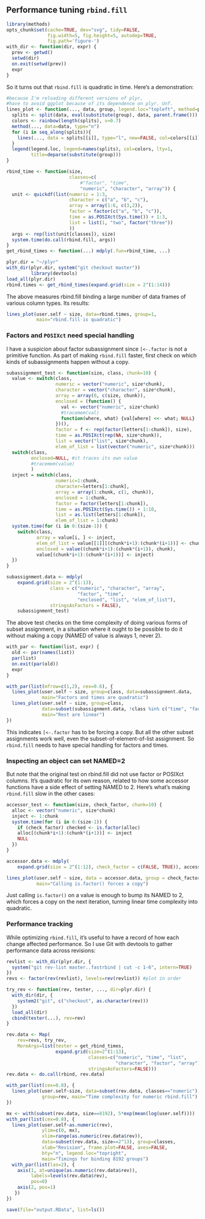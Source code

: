 ## Performance tuning `rbind.fill`

```r
library(methods)
opts_chunk$set(cache=TRUE, dev="svg", tidy=FALSE,
               fig.width=5, fig.height=5, autodep=TRUE,
               fig.path='figure-')
with_dir <- function(dir, expr) {
  prev <- getwd()
  setwd(dir)
  on.exit(setwd(prev))
  expr
}
```

So it turns out that `rbind.fill` is quadratic in time. Here's a demonstration:

```r
#because I'm reloading different versions of plyr,
#have to avoid ggplot because of its dependence on plyr. Unf.
lines_plot <- function(..., data, group, legend.loc="topleft", method=plot) {
  splits <- split(data, eval(substitute(group), data, parent.frame()))
  colors <- rainbow(length(splits), v=0.7)
  method(..., data=data, type="n")
  for (i in seq_along(splits)){
    lines(..., data = splits[[i]], type="l", new=FALSE, col=colors[[i]])
  }
  legend(legend.loc, legend=names(splits), col=colors, lty=1,
         title=deparse(substitute(group)))
}
```

```r
rbind_time <- function(size,
                       classes=c(
                           #"factor", "time",
                           "numeric", "character", "array")) {
  unit <- quickdf(list(numeric = 1:3,
                       character = c("a", "b", "c"),
                       array = array(1:6, c(3,2)),
                       factor = factor(c("a", "b", "c")),
                       time = as.POSIXct(Sys.time()) + 1:3,
                       list = list(1, "two", factor("three"))
                       ))
  args <- rep(list(unit[classes]), size)
  system.time(do.call(rbind.fill, args))
}
get_rbind_times <- function(...) mdply(.fun=rbind_time, ...)

plyr.dir = "~/plyr"
with_dir(plyr.dir, system("git checkout master"))
         library(devtools)
load_all(plyr.dir)
rbind.times <- get_rbind_times(expand.grid(size = 2^(1:14)))
```

The above measures rbind.fill binding a large number of data frames
of various column types. Its results:

```r
lines_plot(user.self ~ size, data=rbind.times, group=1,
           main="rbind.fill is quadratic")
```

### Factors and `POSIXct` need special handling

I have a suspicion about factor subassignment since
`[<-.factor` is not a primitive function. As part of making `rbind.fill`
faster, first check on which kinds of subassignments happen without a
copy.

```r
subassignment_test <- function(size, class, chunk=10) {
  value <- switch(class,
                  numeric = vector("numeric", size*chunk),
                  character = vector("character", size*chunk),
                  array = array(0, c(size, chunk)),
                  enclosed = (function() {
                    val <- vector("numeric", size*chunk)
                    #tracemem(val)
                    function(where, what) {val[where] <<- what; NULL}
                  })(),
                  factor = f <- rep(factor(letters[1:chunk]), size),
                  time = as.POSIXct(rep(NA, size*chunk)),
                  list = vector("list", size*chunk),
                  elem_of_list = list(vector("numeric", size*chunk)))
  switch(class,
         enclosed=NULL, #it traces its own value
         #tracemem(value)
         )
  inject = switch(class,
                  numeric=1:chunk,
                  character=letters[1:chunk],
                  array = array(1:chunk, c(1, chunk)),
                  enclosed = 1:chunk,
                  factor = factor(letters[1:chunk]),
                  time = as.POSIXct(Sys.time()) + 1:10,
                  list = as.list(letters[1:chunk]),
                  elem_of_list = 1:chunk)
  system.time(for (i in 0:(size-1)) {
    switch(class,
           array = value[i, ] <- inject,
           elem_of_list = value[[1]][(chunk*i+1):(chunk*(i+1))] <- chunk,
           enclosed = value((chunk*i+1):(chunk*(i+1)), chunk),
           value[(chunk*i+1):(chunk*(i+1))] <- inject)
  })
}

subassignment.data <- mdply(
    expand.grid(size = 2^(1:13),
                class = c("numeric", "character", "array",
                          "factor", "time",
                          "enclosed", "list", "elem_of_list"),
                stringsAsFactors = FALSE),
    subassignment_test)
```

The above test checks on the time complexity of doing various forms of
subset assignment, in a situation where it ought to be possible to do it without
making a copy (NAMED of value is always 1, never 2).

```r
with_par <- function(list, expr) {
  old <- par(names(list))
  par(list)
  on.exit(par(old))
  expr
}
```

```r
with_par(list(mfrow=c(1,2), cex=0.6), {
  lines_plot(user.self ~ size, group=class, data=subassignment.data,
             main="Factors and times are quadratic")
  lines_plot(user.self ~ size, group=class,
             data=subset(subassignment.data, !class %in% c("time", "factor")),
             main="Rest are linear")
})
```

This indicates `[<-.factor` has to be forcing a copy. But all the other subset
assignments work well, even the subset-of-element-of-list assignment.
So `rbind.fill` needs to have special handling for factors and times.

### Inspecting an object can set NAMED=2

But note that the original test on rbind.fill did not use factor or POSIXct
columns.  It's quadratic for its own reason, related to how some accessor
functions have a side effect of setting NAMED to 2. Here's what's making
`rbind.fill` slow in the other cases:

```r
accessor_test <- function(size, check_factor, chunk=10) {
  alloc <- vector("numeric", size*chunk)
  inject <- 1:chunk
  system.time(for (i in 0:(size-1)) {
    if (check_factor) checked <- is.factor(alloc)
    alloc[(chunk*i+1):(chunk*(i+1))] <- inject
    NULL
  })
}

accessor.data <- mdply(
    expand.grid(size = 2^(1:12), check_factor = c(FALSE, TRUE)), accessor_test)
```

```r
lines_plot(user.self ~ size, data = accessor.data, group = check_factor,
           main="Calling is.factor() forces a copy")
```

Just calling `is.factor()` on a value is enough to bump its NAMED to
2, which forces a copy on the next iteration, turning linear time
complexity into quadratic.

### Performance tracking

While optimizing `rbind.fill`, it's useful to have a record of how
each change affected performance. So I use Git with devtools to
gather performance data across revisions:

```r
revlist <- with_dir(plyr.dir, {
  system("git rev-list master..fastrbind | cut -c 1-6", intern=TRUE)
})
revs <- factor(rev(revlist), levels=rev(revlist)) #plot in order
```

```r
try_rev <- function(rev, tester, ..., dir=plyr.dir) {
  with_dir(dir, {
    system2("git", c("checkout", as.character(rev)))
  })
  load_all(dir)
  cbind(tester(...), rev=rev)
}
```

```r
rev.data <- Map(
    rev=revs, try_rev, 
    MoreArgs=list(tester = get_rbind_times, 
                  expand.grid(size=2^(1:13),
                              classes=c("numeric", "time", "list",
                                        "character", "factor", "array"),
                              stringsAsFactors=FALSE)))
rev.data <- do.call(rbind, rev.data)
```

```r
with_par(list(cex=0.8), { 
  lines_plot(user.self~size, data=subset(rev.data, classes=="numeric"),
             group=rev, main="Time complexity for numeric rbind.fill")
})
```

```r
mx <- with(subset(rev.data, size==8192), 5*exp(mean(log(user.self))))
with_par(list(cex=0.8), {
  lines_plot(user.self~as.numeric(rev),
             ylim=c(0, mx),
             xlim=range(as.numeric(rev.data$rev)),
             data=subset(rev.data, size==2^13), group=classes,
             xlab="Revision", frame.plot=FALSE, axes=FALSE,
             bty="n", legend.loc="topright",
             main="Timings for binding 8192 groups")
  with_par(list(las=2), {
    axis(1, at=unique(as.numeric(rev.data$rev)),
         labels=levels(rev.data$rev),
         pos=0)
    axis(2, pos=1)
   })
})
```

```r
save(file="output.RData", list=ls())
```

<!---
Local Variables:
eval: (previewing-mode)
eval: (setq previewing-build-command '(
       "\\(.*\\)\\.Rmd$"
       ("Rscript" "-e"
        "library(knitr); knit2html(commandArgs(trailingOnly=TRUE)[[1]])"
        "\\&") "\\1.html"))
End:
-->

```r

```

